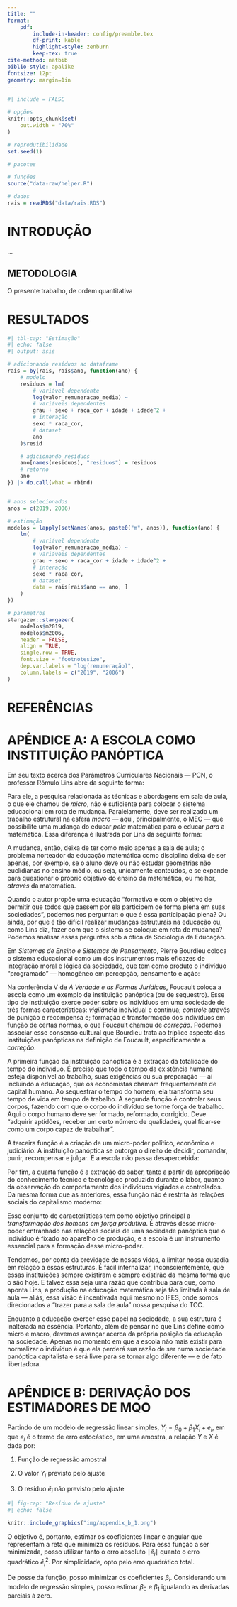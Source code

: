 ```yaml
---
title: ""
format:
    pdf:
        include-in-header: config/preamble.tex
        df-print: kable
        highlight-style: zenburn
        keep-tex: true
cite-method: natbib
biblio-style: apalike
fontsize: 12pt
geometry: margin=1in
---
```


```r
#| include = FALSE

# opções
knitr::opts_chunk$set(
    out.width = "70%"
)

# reprodutibilidade
set.seed(1)

# pacotes

# funções
source("data-raw/helper.R")

# dados
rais = readRDS("data/rais.RDS")
```

<!-- capa -->

\thispagestyle{empty}
\begin{center}
{\Large \MakeUppercase{\universidade\\ campus \campus\\ curso de \curso}}
\end{center}
\vspace{1cm}
\begin{center}
{\Large \MakeUppercase{\nome\>\sobrenome}}
\end{center}
\vspace{5cm}
\begin{center}
\Large \MakeUppercase{\textbf{\titulo}}
\end{center}
\vspace{5cm}

\begin{center}
\uppercase{\cidade}\\ \ano
\end{center}

<!-- folha de rosto -->

\newpage
\thispagestyle{empty}
\setcounter{page}{1}

\begin{center}
{\Large \MakeUppercase{\nome\>\sobrenome}}

\vspace{6cm}

\Large \MakeUppercase{\textbf{\titulo}}

\normalsize

\vspace{3cm}
\end{center}

\hspace{7cm}{\begin{minipage}{8.5cm}{
Monografia apresentada à coordenadoria do curso de \curso\>do \universidade, Campus \campus, como requisito parcial para a obtenção do título de \grau.\\

Orientador: \parbox[t]{6.0cm}{\orientador}}
\end{minipage}}

\vspace{3cm}

\begin{center}
\cidade\\
\ano
\end{center}

<!-- folha de aprovação -->

\newpage
\thispagestyle{empty}

\begin{center}
{\large \MakeUppercase{\nome\>\sobrenome}}

\vspace{1cm}

\Large \MakeUppercase{\textbf{\titulo}}

\normalsize

\vspace{1cm}
\end{center}

\hspace{7.5cm}{\begin{minipage}{8.5cm}{
Monografia apresentada à coordenadoria do curso de \curso\>do \universidade, Campus \campus, como requisito parcial para a obtenção do título de \grau.\\}
\end{minipage}}

\vspace{1cm}

\hspace{9cm} \uppercase{\textbf{Banca Examinadora}}

\vspace{1cm}
\begin{center}

\hspace{7cm}{\underline{\hspace{7cm}} \\}
\hspace{7cm}{\orientador \\}
\hspace{7cm}{\universidade}

\hspace{7cm}{\underline{\hspace{7cm}} \\}
\hspace{7cm}{\bancap \\}
\hspace{7cm}{\universidade}

\hspace{7cm}{\underline{\hspace{7cm}} \\}
\hspace{7cm}{\bancas \\}
\hspace{7cm}{\universidade}


\cidade, \dia\>de \mes\>de \ano.
\end{center}

<!-- resumo -->

\newpage
\thispagestyle{empty}
\begin{singlespace}
\noindent \MakeUppercase{\sobrenome}, \nome. \textbf{\titulo}. \ano. xx folhas. Monografia (\curso) -- \universidade, \cidade, \ano.

\vspace{1pc}
\begin{center}
\textbf{RESUMO}
\end{center}
\vspace{1pc}

\noindent
No máximo 500 palavras em espaço simples e sem parágrafos. Deve apresentar de forma concisa os objetivos, metodologia e os resultado alcançados, utilizar o verbo na voz ativa. Espaçamento simples, sem recuo de parágrafos.

\vspace{2pc}
\noindent
{\textbf{Palavras-chave}:}  Palavra 1. Palavra 2. Palavra 3. Palavra 4. Palavra 5.

\end{singlespace}

<!-- abstract -->

\newpage
\thispagestyle{empty}

\begin{singlespace}
\noindent \MakeUppercase{\sobrenome}, \nome. \textbf{\tituloingles}. \ano. xx folhas. Monografia (\curso) -- \universidade, \cidade, \ano.

\vspace{1pc}
\begin{center}
\textbf{ABSTRACT}
\end{center}
\vspace{1pc}

\noindent 
Tradução do resumo.

\vspace{2pc}
\noindent
{\textbf{Keywords}:}  Tradução das palavras chave.
\end{singlespace}

<!-- sumário -->

\newpage
\thispagestyle{empty}
\begin{flushleft}
\begingroup
\let\clearpage\relax

\newpage
\begin{center}
\MakeUppercase{\textbf{Sumário}}
\end{center}
\begin{center}
\tableofcontents
\end{center}
\end{flushleft}

<!-- lista de figuras -->

\newpage
\thispagestyle{empty}
\begin{center}
\MakeUppercase{\textbf{LISTA DE FIGURAS}}
\end{center}
\begin{center}
\listoffigures
\end{center}

<!-- lista de tabelas -->

\newpage
\begin{center}
\MakeUppercase{\textbf{LISTA DE TABELAS}}
\end{center}
\begin{center}
\listoftables
\end{center}
\thispagestyle{empty}
\endgroup

<!-- elementos textuais -->

\newpage
# INTRODUÇÃO {-}

...

## METODOLOGIA

O presente trabalho, de ordem quantitativa

# RESULTADOS

```r
#| tbl-cap: "Estimação"
#| echo: false
#| output: asis

# adicionando resíduos ao dataframe
rais = by(rais, rais$ano, function(ano) {
    # modelo
    residuos = lm(
        # variável dependente
        log(valor_remuneracao_media) ~
        # variáveis dependentes
        grau + sexo + raca_cor + idade + idade^2 +
        # interação
        sexo * raca_cor,
        # dataset
        ano
    )$resid

    # adicionando resíduos
    ano[names(residuos), "residuos"] = residuos
    # retorno
    ano
}) |> do.call(what = rbind)


# anos selecionados
anos = c(2019, 2006)

# estimação
modelos = lapply(setNames(anos, paste0("m", anos)), function(ano) {
    lm(
        # variável dependente
        log(valor_remuneracao_media) ~
        # variáveis dependentes
        grau + sexo + raca_cor + idade + idade^2 +
        # interação
        sexo * raca_cor,
        # dataset
        data = rais[rais$ano == ano, ]
    )
})

```

```r
# parâmetros
stargazer::stargazer(
    modelos$m2019,
    modelos$m2006,
    header = FALSE,
    align = TRUE,
    single.row = TRUE,
    font.size = "footnotesize",
    dep.var.labels = "log(remuneração)",
    column.labels = c("2019", "2006")
)
```



# REFERÊNCIAS

\bibliography{config/bib.bib}

\newpage
# APÊNDICE A: A ESCOLA COMO INSTITUIÇÃO PANÓPTICA {-}

Em seu texto acerca dos Parâmetros Curriculares Nacionais --- PCN, o professor Rômulo Lins abre da seguinte forma:

\begin{citacao}
Provavelmente o maior problema da educação matemática dos brasileiros não esteja nas atuais deficiências apontadas diversas vezes, tais como, por exemplo, formação inadequada de professores e abordagens inadequadas sendo levadas para as salas de aula. Parece-me que o maior
problema é a resistência do sistema em mudar. \citep{lins}
\end{citacao}

Para ele, a pesquisa relacionada às técnicas e abordagens em sala de aula, o que ele chamou de *micro*, não é suficiente para colocar o sistema educacional em rota de mudança. Paralelamente, deve ser realizado um trabalho estrutural na esfera *macro* --- aqui, principalmente, o MEC --- que possibilite uma mudança do educar *pela* matemática para o educar *para* a matemática. Essa diferença é ilustrada por Lins da seguinte forma:

\begin{citacao}
A diferença fica bastante mais clara se pensamos no caso da Educação Física. Será que alguém concebe que o papel das aulas de Educação Física é preparar todas as crianças (todas, eu disse) para o esporte competitivo? Claro que não. Se assim fosse as aulas de Educação Física não representariam, na formação das crianças, a educação para a saúde, para o desenvolvimento motor, para a socialização e o respeito a regras, para a colaboração. E os que quiserem ser atletas e jogadores vão buscar esta formação específica em outros espaços (possivelmente dentro dos times competitivos de suas escolas ou em clubes). Podemos dizer que a Educação Física escolar se concentra em modos de ser, promovendo aquela educação POR MEIO de esportes e exercícios físicos, enquanto o Treinamento Esportivo se concentra em potencializar habilidades, fazendo isso por meio da aquisição de técnicas específicas. \citep{lins}
\end{citacao}

A mudança, então, deixa de ter como meio apenas a sala de aula; o problema norteador da educação matemática como disciplina deixa de ser apenas, por exemplo, se o aluno deve ou não estudar geometrias não euclidianas no ensino médio, ou seja, unicamente conteúdos, e se expande para questionar o próprio objetivo do ensino da matemática, ou melhor, *através* da matemática.

Quando o autor propõe uma educação "formativa e com o objetivo de permitir que todos que passem por ela participem de forma plena em suas sociedades", podemos nos perguntar: o que é essa participação plena? Ou ainda, por que é tão difícil realizar mudanças estruturais na educação ou, como Lins diz, fazer com que o sistema se coloque em rota de mudança? Podemos analisar essas perguntas sob a ótica da Sociologia da Educação.

Em *Sistemas de Ensino e Sistemas de Pensamento*, Pierre Bourdieu coloca o sistema educacional como um dos instrumentos mais eficazes de integração moral e lógica da sociedade, que tem como produto o indivíduo "programado" — homogêneo em percepção, pensamento e ação:

\begin{citacao}
Caso se admita que a cultura e, neste caso particular, a cultura erudita em sua qualidade de código comum é o que permite a todos os detentores deste código associar o mesmo sentido às mesmas obras e, de maneira recíproca, de exprimir a mesma intenção significante por intermédio das mesmas palavras, dos mesmos comportamentos e das mesmas obras, pode-se compreender por que \textbf{a Escola, incumbida de transmitir esta cultura, constitui o fator fundamental do consenso cultural} nos termos de uma participação de um senso comum entendido como condição da comunicação. \citep{bourdieu}
\end{citacao}

Na conferência V de *A Verdade e as Formas Jurídicas*, Foucault coloca a escola como um exemplo de instituição panóptica (ou de sequestro). Esse tipo de instituição exerce poder sobre os indivíduos em uma sociedade de três formas características: *vigilância* individual e contínua; *controle* através de punição e recompensa e; formação e transformação dos indivíduos em função de certas normas, o que Foucault chamou de *correção*. Podemos associar esse consenso cultural que Bourdieu trata ao tríplice aspecto das instituições panópticas na definição de Foucault, especificamente a *correção*.

\begin{citacao}
Na época atual, todas essas instituições --- fábrica, escola, hospital psiquiátrico, hospital, prisão --- têm por finalidade não excluir, mas, ao contrário, fixar os indivíduos. A fábrica não exclui os indivíduos; liga-os a um aparelho de produção. \textbf{A escola não exclui os indivíduos; mesmo fechando-os; ela os fixa a um aparelho de transmissão do saber}. O hospital psiquiátrico não exclui os indivíduos; liga-os a um aparelho de correção, a um aparelho de normalização dos indivíduos. O mesmo acontece com a casa de correção ou com a prisão. Mesmo se os efeitos dessas instituições são a exclusão
do indivíduo, elas têm como finalidade primeira fixar os indivíduos em um aparelho de normalização dos homens. A fábrica, \textbf{a escola}, a prisão ou os hospitais \textbf{têm por objetivo ligar o indivíduo a um processo de produção, de formação ou de correção dos produtores. Trata-se de garantir a produção ou os produtores em função de uma determinada norma}. \citep[p.~114]{foucault}
\end{citacao}

A primeira função da instituição panóptica é a extração da totalidade do tempo do indivíduo. É preciso que todo o tempo da existência humana esteja disponível ao trabalho, suas exigências ou sua preparação --- aí incluindo a educação, que os economistas chamam frequentemente de capital humano. Ao sequestrar o tempo do homem, ela transforma seu tempo de vida em tempo de trabalho. A segunda função é controlar seus corpos, fazendo com que o corpo do indivíduo se torne força de trabalho. Aqui o corpo humano deve ser formado, reformado, corrigido. Deve "adquirir aptidões, receber um certo número de qualidades, qualificar-se como um corpo capaz de trabalhar". 

A terceira função é a criação de um micro-poder político, econômico e judiciário. A instituição panóptica se outorga o direito de decidir, comandar, punir, recompensar e julgar. E a escola não passa desapercebida:

\begin{citacao}
O sistema escolar também é inteiramente baseado em uma espécie de poder judiciário. A todo poder se pune e recompensa, se avalia, se classifica, se diz quem é o melhor, quem é o pior. [...] Por que, para ensinar alguma coisa a alguém, se deve punir e recompensar? Esse sistema parece evidente, mas, se refletirmos, vemos que a evidência se dissolve. \citep[p.~120]{foucault}
\end{citacao}

Por fim, a quarta função é a extração do saber, tanto a partir da apropriação do conhecimento técnico e tecnológico produzido durante o labor, quanto da observação do comportamento dos indivíduos vigiados e controlados. Da mesma forma que as anteriores, essa função não é restrita às relações sociais do capitalismo moderno:

\begin{citacao}
A pedagogia se formou a partir das próprias adaptações da criança às tarefas escolares, adaptações observadas e extraídas do seu comportamento para tornarem-se em seguida leis de funcionamento das instituições e forma de poder exercido sobre a criança. \citep[p.~122]{foucault}
\end{citacao}

Esse conjunto de características tem como objetivo principal a *transformação dos homens em força produtiva*. É através desse micro-poder entranhado nas relações sociais de uma sociedade panóptica que o indivíduo é fixado ao aparelho de produção, e a escola é um instrumento essencial para a formação desse micro-poder.

Tendemos, por conta da brevidade de nossas vidas, a limitar nossa ousadia em relação a essas estruturas. É fácil internalizar, inconscientemente, que essas instituições sempre existiram e sempre existirão da mesma forma que o são hoje. E talvez essa seja uma razão que contribua para que, como aponta Lins, a produção na educação matemática seja tão limitada à sala de aula --- aliás, essa visão é incentivada aqui mesmo no IFES, onde somos direcionados a "trazer para a sala de aula" nossa pesquisa do TCC.

Enquanto a educação exercer esse papel na sociedade, a sua estrutura é inalterada na essência. Portanto, além de pensar no que Lins define como micro e macro, devemos avançar acerca da própria posição da educação na sociedade. Apenas no momento em que a escola não mais existir para normalizar o indivíduo é que ela perderá sua razão de ser numa sociedade panóptica capitalista e será livre para se tornar algo diferente --- e de fato libertadora.

\newpage
# APÊNDICE B: DERIVAÇÃO DOS ESTIMADORES DE MQO

Partindo de um modelo de regressão linear simples, $Y_i = \beta_0 + \beta_1X_i + e_i$, em que $e_i$ é o termo de erro estocástico, em uma amostra, a relação $Y$ e $X$ é dada por:

1. Função de regressão amostral
\begin{equation}
Y_i = \hat{\beta}_0 + \hat{\beta}_iX_i + \hat{e}_i
\end{equation}

2. O valor $Y_i$ previsto pelo ajuste
\begin{equation}
\hat{Y}_i = \hat{\beta}_0 + \hat{\beta}_iX_i
\end{equation}

3. O resíduo $\hat{e}_i$ não previsto pelo ajuste
\begin{equation}
\hat{e}_i = Y_i - \hat{Y}_i
\end{equation}

```r
#| fig-cap: "Resíduo de ajuste"
#| echo: false

knitr::include_graphics("img/appendix_b_1.png")
```

O objetivo é, portanto, estimar os coeficientes linear e angular que representam a reta que minimiza os resíduos. Para essa função a ser minimizada, posso utilizar tanto o erro absoluto $\mid \hat{e}_i \mid$ quanto o erro quadrático $\hat{e}_i^2$. Por simplicidade, opto pelo erro quadrático total.

\begin{equation}
\begin{aligned}
\text{EQT} & = \hat{e}^2_1 + \hat{e}^2_2 + ... + \hat{e}^2_n \\
& = (Y_1 - \hat{Y}_1)^2 + (Y_2 - \hat{Y}_2)^2 + ... + (Y_n - \hat{Y}_1)^2 \\
& = \sum_{i=1}^{n}(Y_i - \hat{Y}_i)^2 \\
& = \sum_{i=1}^{n}[Y_i - (\hat{\beta}_0 + \hat{\beta}_iX_i)]^2
\end{aligned}
\end{equation}

De posse da função, posso minimizar os coeficientes $\beta_i$. Considerando um modelo de regressão simples, posso estimar $\beta_0$ e $\beta_1$ igualando as derivadas parciais à zero.

\begin{equation}
\begin{aligned}
\frac{\partial \text{EQT}}{\partial \beta_0} & = 2\sum_{i=1}^{n}[Y_i - (\hat{\beta}_0 + \hat{\beta}_1X_i)] (-1) & = 0 \\
& = -2 (\sum_{i=1}^{n} Y_i - \sum_{i=1}^{n} \hat{\beta}_0 - \sum_{i=1}^{n} \hat{\beta}_1X_i) & = 0 \\
& = \sum_{i=1}^{n} Y_i - n\hat{\beta}_0 - \hat{\beta}_1 \sum_{i=1}^{n} X_i & = 0 \\
& n\hat{\beta}_0 = \sum_{i=1}^{n} Y_i - \hat{\beta}_1 \sum_{i=1}^{n} X_i \\
& \hat{\beta}_0 = \frac{\sum_{i=1}^{n} Y_i - \hat{\beta}_1 \sum_{i=1}^{n} X_i}{n}
\end{aligned}
\end{equation}

\begin{equation}
\begin{aligned}
\frac{\partial \text{EQT}}{\partial \beta_1} & = 2\sum_{i=1}^{n}[Y_i - (\hat{\beta}_0 + \hat{\beta}_1X_i)] (-X_i) & = 0 \\
& = -2X_i (\sum_{i=1}^{n} Y_i - \hat{\beta}_0\sum_{i=1}^{n} - \hat{\beta}_1\sum_{i=1}^{n} X_i^2) & = 0 \\
\end{aligned}
\end{equation}